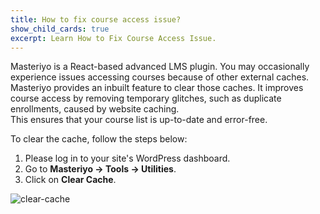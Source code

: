 ```yaml
---
title: How to fix course access issue?
show_child_cards: true
excerpt: Learn How to Fix Course Access Issue. 
---
```


Masteriyo is a React-based advanced LMS plugin. You may occasionally experience issues accessing courses because of other external caches. <br>
Masteriyo provides an inbuilt feature to clear those caches. It improves course access by removing temporary glitches, such as duplicate enrollments, caused by website caching.<br> 
This ensures that your course list is up-to-date and error-free.

To clear the cache, follow the steps below:

1. Please log in to your site's WordPress dashboard.
2. Go to **Masteriyo -> Tools -> Utilities**.
3. Click on **Clear Cache**.

![clear-cache](https://github.com/user-attachments/assets/583ba572-a8c0-4311-a72d-4d0e2ca4cc7d)

